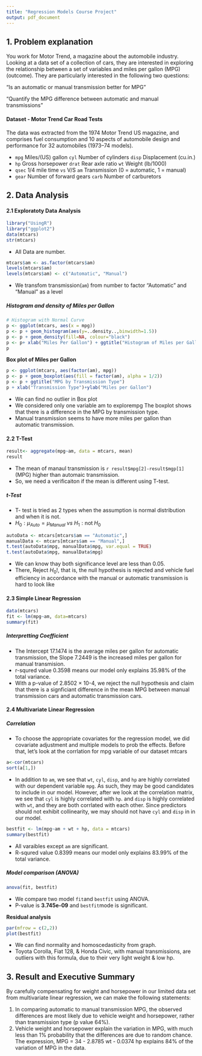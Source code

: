 ```yaml
---
title: "Regression Models Course Project"
output: pdf_document
---
```


## 1. Problem explanation 

You work for Motor Trend, a magazine about the automobile industry. Looking at a data set of a collection of cars, they are interested in exploring the relationship between a set of variables and miles per gallon (MPG) (outcome). They are particularly interested in the following two questions:

“Is an automatic or manual transmission better for MPG”

"Quantify the MPG difference between automatic and manual transmissions"

#### Dataset - Motor Trend Car Road Tests

The data was extracted from the 1974 Motor Trend US magazine, and comprises fuel consumption and 10 aspects of automobile design and performance for 32 automobiles (1973–74 models).

 - `mpg` Miles/(US) gallon `cyl` Number of cylinders `disp` Displacement (cu.in.)
 - `hp` Gross horsepower `drat` Rear axle ratio `wt` Weight (lb/1000)
 - `qsec` 1/4 mile time `vs` V/S `am` Transmission (0 = automatic, 1 = manual)
 - `gear` Number of forward gears `carb` Number of carburetors


## 2. Data Analysis 

#### 2.1 Exploratoty Data Analysis 

```r
library("UsingR") 
library("ggplot2") 
data(mtcars) 
str(mtcars) 
``` 

- All Data are number. 

```r
mtcars$am <- as.factor(mtcars$am) 
levels(mtcars$am) 
levels(mtcars$am) <- c("Automatic", "Manual") 
``` 
 
 - We transfom transmission(`am`) from number to factor "Automatic" and "Manual" as a level
 
##### Histogram and density of Miles per Gallon

```r
# Histogram with Normal Curve 
p <- ggplot(mtcars, aes(x = mpg))
p <- p + geom_histogram(aes(y=..density..,binwidth=1.5)) 
p <- p + geom_density(fill=NA, colour="black")
p <- p+ xlab("Miles Per Gallon") + ggtitle("Histogram of Miles per Gallon") 
p
``` 
 
 
**Box plot of Miles per Gallon**

```r
p <- ggplot(mtcars, aes(factor(am), mpg))
p <- p + geom_boxplot(aes(fill = factor(am), alpha = 1/2)) 
p <- p + ggtitle("MPG by Transmission Type") 
p + xlab("Transmission Type")+ylab("Miles per Gallon")
```

 - We can find no outlier in Box plot 
 - We considered only one variable am to explorempg The boxplot shows that there is a difference in the MPG by transmission type. 
 - Manual transmission seems to have more miles per gallon than automatic transmission. 

#### 2.2 T-Test 

```r
result<- aggregate(mpg~am, data = mtcars, mean) 
result
``` 

 - The mean of manaul transmission is `r result$mpg[2]-result$mgp[1]`(MPG) higher than automaic transmission. 
 - So, we need a verificaiton if the mean is different using T-test. 

##### t-Test 

* T- test is tried as 2 types when the assumption is normal distribution and when it is not.
* $H_{0}: \mu_{Auto} = \mu_{Manual}$ $vs$ $H_{1}: \text{not} \; H_{0}$ 

```r
autoData <- mtcars[mtcars$am == "Automatic",] 
manualData <- mtcars[mtcars$am == "Manual",] 
t.test(autoData$mpg, manualData$mpg, var.equal = TRUE) 
t.test(autoData$mpg, manualData$mpg) 
``` 
 - We can know thay both significance level are less than 0.05.
 - There, Reject $H_{0}$!, that is, the null hypothesis is rejected and vehicle fuel efficiency in accordance with the manual or automatic transmission is hard to look like

#### 2.3 Simple Linear Regression

 
```r
data(mtcars) 
fit <- lm(mpg~am, data=mtcars) 
summary(fit)
``` 

##### Interpretting Coefficient
- The Intercept 17.1474 is the average miles per gallon for automatic transmission, the Slope 7.2449 is the increased miles per gallon for manual transmision.
- r-squred value 0.3598 means our model only explains 35.98% of the total variance.
- With a p-value of 2.8502 × 10-4, we reject the null hypothesis and claim that there is a signficiant difference in the mean MPG between manual transmission cars and automatic transmission cars.

#### 2.4 Multivariate Linear Regression

##### Correlation

- To choose the appropriate covariates for the regression model, we did covariate adjustment and multiple models to prob the effects. Before that, let’s look at the corrlation for mpg variable of our dataset mtcars

```r
a<-cor(mtcars) 
sort(a[1,]) 
```

- In addition to `am`, we see that `wt`, `cyl`, `disp`, and `hp` are highly correlated with our dependent variable `mpg`. As such, they may be good candidates to include in our model. However, after we look at the correlation matrix, we see that `cyl` is highly correlated with `hp`. and `disp` is highly correlated with `wt`, and they are both corrlated with each other. Since predictors should not exhibit collinearity, we may should not have `cyl` and `disp` in in our model. 

```r
bestfit <- lm(mpg~am + wt + hp, data = mtcars) 
summary(bestfit) 
``` 

 - All varaibles except `am` are significant. 
 - R-squred value 0.8399 means our model only explains 83.99% of the total variance.

##### Model comparison (ANOVA) 
```r
anova(fit, bestfit) 
``` 
 - We compare two model `fit`and `bestfit` using ANOVA.
 - P-value is **3.745e-09** and `bestfit`mode is significant. 


**Residual analysis**

```r
par(mfrow = c(2,2)) 
plot(bestfit) 
``` 
 
- We can find normality and homoscedasticity from graph.
- Toyota Corolla, Fiat 128, & Honda Civic, with manual transmissions, are outliers with this formula, due to their very light weight & low hp.


## 3. Result and Executive Summary


By carefully compensating for weight and horsepower in our limited data set from multivariate linear regression, we can make the following statements:

1.  In comparing automatic to manual transmission MPG, the observed differences are most likely due to vehicle weight and horsepower, rather than transmission type (p value 64%).
2.	Vehicle weight and horsepower explain the variation in MPG, with much less than 1% probability that the differences are due to random chance. The expression, MPG = 34 - 2.8785 wt - 0.0374 hp explains 84% of the variation of MPG in the data. 
